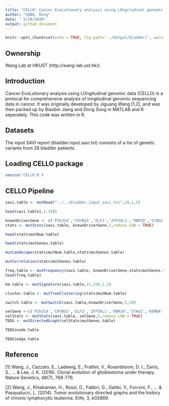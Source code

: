 ```yaml
---
title: "CELLO: Cancer EvoLutionary analysis using LOngitudinal genomic data"
author: "SONG, Dong"
date: " 5/26/2020"
output: github_document
---
```


```r
knitr::opts_chunk$set(echo = TRUE, fig.path='../Output/bladder/', warning=FALSE, message=FALSE)
```

## Ownership
Wang Lab at HKUST (http://wang-lab.ust.hk/)

## Introduction
Cancer EvoLutionary analysis using LOngitudinal genomic data (CELLO) is a protocal for comprehensive analysis of longitudinal genomic sequencing data in cancer. It was originally developed by Jiguang Wang [1,2], and was then packed up by Biaobin Jiang and Dong Song in MATLAB and R seperately. This code was written in R.

## Datasets
The input SAVI report (bladder.input.savi.txt) consists of a list of genetic variants from 28 bladder patients.

## Loading CELLO package
```r
source('CELLO.R')
```

## CELLO Pipeline
```r
savi.table <- mutRead("../../bladder.input.savi.txt",20,1,5)
```

```r
head(savi.table[,1:10])
```

```r
knownDriverGene <- c('PIK3CA','CRYBG3','ELF3','ZFP36L1','RBM10','STAG2','KDM6A','TSC1','ARID1A','FAT1','FGFR3','TP53')
stats <- mutStats(savi.table, knownDriverGene,5,remove_LOW = TRUE)
```

```r
head(stats$mutNum.table)
```

```r
head(stats$mutGenes.table)
```

```r
mutLandscape(stats$mutNum.table,stats$mutGenes.table)
```

```r
mutCorrelation(stats$mutGenes.table)
```

```r
freq.table <- mutFrequency(savi.table, knownDriverGene,stats$mutGenes.table,5)
head(freq.table)
```

```r
hm.table <- mutSignature(savi.table,15,350,1.2)
```

```r
cluster.table <- mutTreeClustering(stats$mutNum.table)
```

```r
switch.table <- mutSwitch(savi.table,knownDriverGene,5,20)
```


```r
selGene <-c('PIK3CA','CRYBG3','ELF3','ZFP36L1','RBM10','STAG2','KDM6A','TSC1','ARID1A','FAT1','FGFR3','TP53')
selStats <- mutStats(savi.table, selGene,5,remove_LOW = TRUE)
TEDG <- mutDirectedGraph(selStats$mutGenes.table)
```
 
```r
TEDG$node.table
```
 
```r
TEDG$edge.table
```


## Reference
[1] Wang, J., Cazzato, E., Ladewig, E., Frattini, V., Rosenbloom, D. I., Zairis, S., ... & Lee, J. K. (2016). Clonal evolution of glioblastoma under therapy. Nature Genetics, 48(7), 768-776.

[2] Wang, J., Khiabanian, H., Rossi, D., Fabbri, G., Gattei, V., Forconi, F., ... & Pasqualucci, L. (2014). Tumor evolutionary directed graphs and the history of chronic lymphocytic leukemia. Elife, 3, e02869.